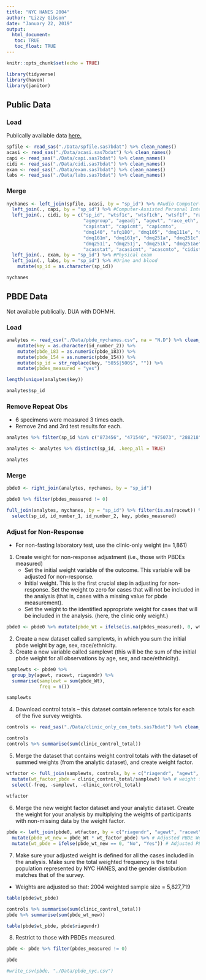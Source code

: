 ```yaml
---
title: "NYC HANES 2004"
author: "Lizzy Gibson"
date: "January 22, 2019"
output: 
  html_document:
   toc: TRUE
   toc_float: TRUE
---
```


```r
knitr::opts_chunk$set(echo = TRUE)

library(tidyverse)
library(haven)
library(janitor)
```

## Public Data

### Load

Publically available data [here.](https://www1.nyc.gov/site/doh/data/data-sets/new-york-city-health-and-nutrition-examination-survey-documentation.page)

```r
spfile <- read_sas("./Data/spfile.sas7bdat") %>% clean_names()
acasi <- read_sas("./Data/acasi.sas7bdat") %>% clean_names()
capi <- read_sas("./Data/capi.sas7bdat") %>% clean_names()
cidi <- read_sas("./Data/cidi.sas7bdat") %>% clean_names()
exam <- read_sas("./Data/exam.sas7bdat") %>% clean_names()
labs <- read_sas("./Data/labs.sas7bdat") %>% clean_names()
```

### Merge

```r
nychanes <- left_join(spfile, acasi, by = "sp_id") %>% #Audio Computer-Assisted Personal SelfInterview
  left_join(., capi, by = "sp_id") %>% #Computer-Assisted Personal Interview
  left_join(., cidi, by = c("sp_id", "wtsf1c", "wtsf1ch", "wtsf1f", "racewt",
                            "agegroup", "ageadj", "agewt", "race_eth", "riagendr", "riaageyr",
                            "capistat", "capicmt", "capicmto",
                            "dmq140", "sfq180", "dmq105", "dmq111e", "dmq111f", "dmq130e", "dmq130f",
                            "dmq161m", "dmq161y", "dmq251a", "dmq251c", "dmq251d", "dmq251e", "dmq251f", 
                            "dmq251i", "dmq251j", "dmq251k", "dmq251ae", "dmq251af", "dmq251ol", "dmq251os", 
                            "acasstat", "acasicmt", "acascmto", "cidistat", "cidicmt", "cidicmto", "stratum", "psu")) %>% #Composite International Diagnostic Interview
  left_join(., exam, by = "sp_id") %>% #Physical exam
  left_join(., labs, by = "sp_id") %>% #Urine and blood
    mutate(sp_id = as.character(sp_id))

nychanes
```

## PBDE Data

Not available publically. DUA with DOHMH.

### Load

```r
analytes <- read_csv("./Data/pbde_nychanes.csv", na = "N.D") %>% clean_names() %>% 
    mutate(key = as.character(id_number_2)) %>% 
    mutate(pbde_183 = as.numeric(pbde_183)) %>% 
    mutate(pbde_154 = as.numeric(pbde_154)) %>% 
    mutate(sp_id = str_replace(key, "505$|500$", "")) %>%
    mutate(pbdes_measured = "yes")

length(unique(analytes$key))

analytes$sp_id
```

### Remove Repeat Obs

* 6 specimens were measured 3 times each.
* Remove 2nd and 3rd test results for each.

```r
analytes %>% filter(sp_id %in% c("873456", "471540", "975073", "288218", "994027", "794996"))

analytes <- analytes %>% distinct(sp_id, .keep_all = TRUE)

analytes
```

### Merge

```r
pbde0 <- right_join(analytes, nychanes, by = "sp_id")

pbde0 %>% filter(pbdes_measured != 0)

full_join(analytes, nychanes, by = "sp_id") %>% filter(is.na(racewt)) %>% 
  select(sp_id, id_number_1, id_number_2, key, pbdes_measured)
```

### Adjust for Non-Response

* For non-fasting laboratory test, use the clinic-only weight (n= 1,861)

1. Create weight for non-response adjustment (i.e., those with PBDEs measured)
    * Set the initial weight variable of the outcome. This variable will be adjusted for non-response.
    * Initial weight. This is the first crucial step in adjusting for non-response. Set the weight to zero for cases that will not be included in the analysis (that is, cases with a missing value for pbde measurement).
    * Set the weight to the identified appropriate weight for cases that will be included in the analysis. (here, the clinic only weight.)

```r
pbde0 <- pbde0 %>% mutate(pbde_Wt = ifelse(is.na(pbdes_measured), 0, wtsf1ch))
```

2. Create a new dataset called samplewts, in which you sum the initial pbde weight by age, sex, race/ethnicity.
3. Create a new variable called samplewt (this will be the sum of the initial pbde weight for all observations by age, sex, and race/ethnicity).

```r
samplewts <- pbde0 %>% 
  group_by(agewt, racewt, riagendr) %>% 
  summarise(samplewt = sum(pbde_Wt),
            freq = n())

samplewts
```

4. Download control totals -- this dataset contain reference totals for each of the five survey weights.

```r
controls <- read_sas("./Data/clinic_only_con_tots.sas7bdat") %>% clean_names()

controls
controls %>% summarise(sum(clinic_control_total))
```

5. Merge the dataset that contains weight control totals with the dataset of summed weights (from the analytic dataset), and create weight factor.

```r
wtfactor <- full_join(samplewts, controls, by = c("riagendr", "agewt", "racewt")) %>% 
  mutate(wt_factor_pbde = clinic_control_total/samplewt) %>% # weight factor
  select(-freq, -samplewt, -clinic_control_total)
  
wtfactor
```

6. Merge the new weight factor dataset and your analytic dataset. Create the weight for your analysis by multiplying the weights of participants with non-missing data by the weight factor.

```r
pbde <- left_join(pbde0, wtfactor, by = c("riagendr", "agewt", "racewt")) %>% 
  mutate(pbde_wt_new = pbde_Wt * wt_factor_pbde) %>% # Adjusted PBDE Weight
  mutate(wt_pbde = ifelse(pbde_wt_new == 0, "No", "Yes")) # Adjusted PBDE Weight Indicator (wt_pbde)
```

7. Make sure your adjusted weight is defined for all the cases included in the analysis. Make sure the total weighted frequency is the total population represented by NYC HANES, and the gender distribution matches that of the survey.

* Weights are adjusted so that: 2004 weighted sample size = 5,827,719

```r
table(pbde$wt_pbde)

controls %>% summarise(sum(clinic_control_total))
pbde %>% summarise(sum(pbde_wt_new))

table(pbde$wt_pbde, pbde$riagendr)
```

8. Restrict to those with PBDEs measured.

```r
pbde <- pbde %>% filter(pbdes_measured != 0)

pbde
```


```r
#write_csv(pbde, "./Data/pbde_nyc.csv")
```


